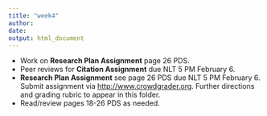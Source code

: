 ```yaml
---
title: "week4"
author: 
date: 
output: html_document
---
```


* Work on **Research Plan Assignment** page 26 PDS.
* Peer reviews for **Citation Assignment** due NLT 5 PM February 6.
* **Research Plan Assignment** see page 26 PDS due NLT 5 PM February 6.  Submit assignment
via [http://www.crowdgrader.org](http://www.crowdgrader.org).  Further directions and grading rubric to appear in this folder. 
* Read/review pages 18-26 PDS as needed.